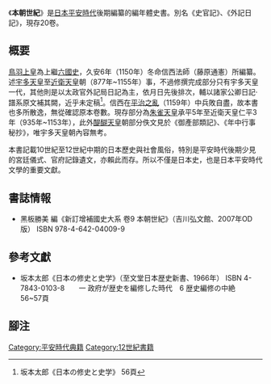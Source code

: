 {{japanese|japanese=本朝世紀|kana=ほんちょうせいき|romaji=Honchō seiki}}
《'''本朝世紀'''》是[[日本|日本]][[平安時代|平安時代]]後期編纂的編年體史書。別名《史官記》、《外記日記》，現存20卷。

== 概要 ==
[[鳥羽天皇|鳥羽上皇]]為上繼[[六國史|六國史]]，久安6年（1150年）冬命信西法師（藤原通憲）所編纂。述[[宇多天皇|宇多天皇]]至[[近衛天皇|近衛天皇]]朝（877年~1155年）事，不過修撰完成部分只有宇多天皇一代，其他則是以太政官外記局日記為主，依月日先後排次，輔以諸家公卿日記‧譜系原文補其闕，近乎未定稿<ref> 坂本太郎《日本の修史と史学》 56頁</ref>。信西在[[平治之亂|平治之亂]]（1159年）中兵敗自盡，故本書也多所散逸，無從確認原本卷數。現存部分為[[朱雀天皇|朱雀天皇]]承平5年至近衛天皇仁平3年（935年~1153年），此外[[醍醐天皇|醍醐天皇]]朝部分佚文見於《御產部類記》、《年中行事秘抄》，唯宇多天皇朝內容無考。

本書記載10世紀至12世紀中期的日本歷史與社會風俗，特別是平安時代後期少見的宮廷儀式、官府記錄遺文，亦賴此而存。所以不僅是日本史，也是日本平安時代文學的重要文獻。

== 書誌情報 ==
* 黑板勝美 編《新訂增補國史大系 卷9 本朝世紀》（吉川弘文館、2007年OD版） ISBN 978-4-642-04009-9

== 參考文獻 ==
* 坂本太郎《日本の修史と史学》（至文堂日本歴史新書、1966年） ISBN 4-7843-0103-8　　一 政府が歴史を編修した時代　6 歴史編修の中絶　56~57頁

== 腳注 ==
{{reflist}}

{{六國史}}

[[Category:平安時代典籍|Category:平安時代典籍]]
[[Category:12世紀書籍|Category:12世紀書籍]]